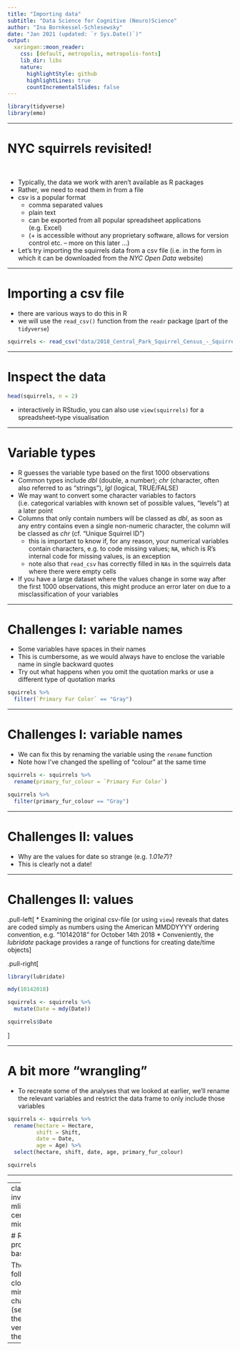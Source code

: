 ```yaml
---
title: "Importing data"
subtitle: "Data Science for Cognitive (Neuro)Science"
author: "Ina Bornkessel-Schlesewsky"
date: "Jan 2021 (updated: `r Sys.Date()`)"
output:
  xaringan::moon_reader:
    css: [default, metropolis, metropolis-fonts]
    lib_dir: libs
    nature:
      highlightStyle: github
      highlightLines: true
      countIncrementalSlides: false
---
```


```r
library(tidyverse)
library(emo)
```

---

# NYC squirrels revisited!

<br>

* Typically, the data we work with aren't available as R packages
* Rather, we need to read them in from a file
* csv is a popular format
  * comma separated values
  * plain text
  * can be exported from all popular spreadsheet applications (e.g. Excel)
  * (+ is accessible without any proprietary software, allows for version control etc. -- more on this later ...)
* Let's try importing the squirrels data from a csv file (i.e. in the form in which it can be downloaded from the *NYC Open Data* website)

---

# Importing a csv file

* there are various ways to do this in R
* we will use the `read_csv()` function from the `readr` package (part of the `tidyverse`)

```r

squirrels <- read_csv("data/2018_Central_Park_Squirrel_Census_-_Squirrel_Data.csv")

```

---

# Inspect the data

```r
head(squirrels, n = 2)
```

* interactively in RStudio, you can also use `view(squirrels)` for a spreadsheet-type visualisation

---

# Variable types

* R guesses the variable type based on the first 1000 observations
* Common types include *dbl* (double, a number); *chr* (character, often also referred to as "strings"), *lgl* (logical, TRUE/FALSE)
* We may want to convert some character variables to factors (i.e. categorical variables with known set of possible values, "levels") at a later point
* Columns that only contain numbers will be classed as *dbl*, as soon as any entry contains even a single non-numeric character, the column will be classed as *chr* (cf. "Unique Squirrel ID")
  * this is important to know if, for any reason, your numerical variables contain characters, e.g. to code missing values; `NA`, which is R's internal code for missing values, is an exception
  * note also that `read_csv` has correctly filled in `NAs` in the squirrels data where there were empty cells
* If you have a large dataset where the values change in some way after the first 1000 observations, this might produce an error later on due to a misclassification of your variables

---

# Challenges I: variable names

* Some variables have spaces in their names
* This is cumbersome, as we would always have to enclose the variable name in single backward quotes
* Try out what happens when you omit the quotation marks or use a different type of quotation marks

```r
squirrels %>%
  filter(`Primary Fur Color` == "Gray")

```

---

# Challenges I: variable names

* We can fix this by renaming the variable using the `rename` function
* Note how I've changed the spelling of "colour" at the same time

```r
squirrels <- squirrels %>%
  rename(primary_fur_colour = `Primary Fur Color`)

squirrels %>%
  filter(primary_fur_colour == "Gray")
```

---

# Challenges II: values

* Why are the values for date so strange (e.g. *1.01e7*)?
* This is clearly not a date!

---

# Challenges II: values

.pull-left[
* Examining the original csv-file (or using `view`) reveals that dates are coded simply as numbers using the American MMDDYYYY ordering convention, e.g. "10142018" for October 14th 2018
* Conveniently, the *lubridate* package provides a range of functions for creating date/time objects
]

.pull-right[
```r
library(lubridate)

mdy(10142018)

squirrels <- squirrels %>%
  mutate(Date = mdy(Date))

squirrels$Date
```
]

---

# A bit more "wrangling"

* To recreate some of the analyses that we looked at earlier, we'll rename the relevant variables and restrict the data frame to only include those variables

```r
squirrels <- squirrels %>%
  rename(hectare = Hectare,
         shift = Shift,
         date = Date,
         age = Age) %>%
  select(hectare, shift, date, age, primary_fur_colour)

squirrels

```

---



---
class: inverse, mline, center, middle

# R programming basics

The following closely mirrors R4DS chapter 2 (section 4 in the online version of the book)
---

